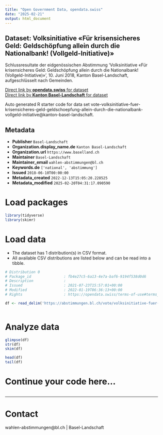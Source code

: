 ```yaml
---
title: "Open Government Data, opendata.swiss"
date: "2025-02-21"
output: html_document
---
```


## Dataset: Volksinitiative «Für krisensicheres Geld: Geldschöpfung allein durch die Nationalbank! (Vollgeld-Initiative)»

Schlussresultate der eidgenössischen Abstimmung 'Volksinitiative «Für krisensicheres Geld: Geldschöpfung allein durch die Nationalbank! (Vollgeld-Initiative)»', 10. Juni 2018, Kanton Basel-Landschaft, aufgeschlüsselt nach Gemeinden.

[Direct link by **opendata.swiss** for dataset](https://opendata.swiss/de/dataset/volksinitiative-fur-krisensicheres-geld-geldschopfung-allein-durch-die-nationalbank-vollgeld-in1)<br>
[Direct link by **Kanton Basel-Landschaft** for dataset](https://abstimmungen.bl.ch/vote/volksinitiative-fuer-krisensicheres-geld-geldschoepfung-allein-durch-die-nationalbank-vollgeld-initiative/data)

Auto generated R starter code for data set vote-volksinitiative-fuer-krisensicheres-geld-geldschoepfung-allein-durch-die-nationalbank-vollgeld-initiative@kanton-basel-landschaft.

## Metadata

- **Publisher** `Basel-Landschaft`
- **Organization.display_name.de** `Kanton Basel-Landschaft`
- **Organization.url** `https://www.baselland.ch`
- **Maintainer** `Basel-Landschaft`
- **Maintainer_email** `wahlen-abstimmungen@bl.ch`
- **Keywords.de** `['national', 'abstimmung']`
- **Issued** `2018-06-10T00:00:00`
- **Metadata_created** `2022-12-13T15:05:20.228525`
- **Metadata_modified** `2025-02-20T04:31:17.090590`


# Load packages

```r

library(tidyverse)
library(skimr)

```

# Load data

-   The dataset has 1 distribution(s) in CSV format.
-   All available CSV distributions are listed below and can be read into a tibble.

```r

# Distribution 0
# Package_id               : fb4e27c5-6a13-4e7a-baf6-9194f538d0d6
# Description              : 
# Issued                   : 2021-07-23T15:57:01+00:00
# Modified                 : 2022-01-19T06:36:13+00:00
# Rights                   : https://opendata.swiss/terms-of-use#terms_by

df <- read_delim('https://abstimmungen.bl.ch/vote/volksinitiative-fuer-krisensicheres-geld-geldschoepfung-allein-durch-die-nationalbank-vollgeld-initiative/data-csv')



```

# Analyze data

```r

glimpse(df)
str(df)
skim(df)

head(df)
tail(df)

```

# Continue your code here...

```r

```

------------------------------------------------------------------------

# Contact

wahlen-abstimmungen@bl.ch | Basel-Landschaft
